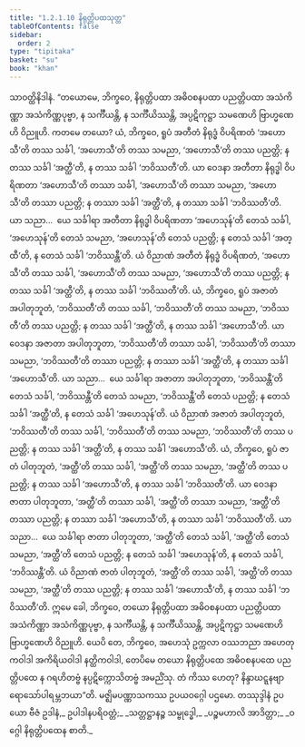 ```yaml
---
title: "1.2.1.10 နိရုတ္တိပထသုတ္တ"
tableOfContents: false
sidebar:
  order: 2
type: "tipitaka"
basket: "su"
book: "khan"
---
```



<DynamicBreadcrumb />

<Division number="62" book="khan">

<Paragraph number="323" book="khan">
သာဝတ္ထိနိဒါနံ. “တယောမေ, ဘိက္ခဝေ, နိရုတ္တိပထာ အဓိဝစနပထာ ပညတ္တိပထာ အသံကိဏ္ဏာ အသံကိဏ္ဏပုဗ္ဗာ, န သင်္ကီယန္တိ, န သင်္ကီယိဿန္တိ, အပ္ပဋိကုဋ္ဌာ သမဏေဟိ ဗြာဟ္မဏေဟိ ဝိညူဟိ. ကတမေ တယော? ယံ, ဘိက္ခဝေ, ရူပံ အတီတံ နိရုဒ္ဓံ ဝိပရိဏတံ ‘အဟောသီ’တိ တဿ သင်္ခါ, ‘အဟောသီ’တိ တဿ သမညာ, ‘အဟောသီ’တိ တဿ ပညတ္တိ; န တဿ သင်္ခါ ‘အတ္ထီ’တိ, န တဿ သင်္ခါ ‘ဘဝိဿတီ’တိ.
</Paragraph>

<Paragraph number="324" book="khan">
ယာ ဝေဒနာ အတီတာ နိရုဒ္ဓါ ဝိပရိဏတာ ‘အဟောသီ’တိ တဿာ သင်္ခါ, ‘အဟောသီ’တိ တဿာ သမညာ, ‘အဟောသီ’တိ တဿာ ပညတ္တိ; န တဿာ သင်္ခါ ‘အတ္ထီ’တိ, န တဿာ သင်္ခါ ‘ဘဝိဿတီ’တိ.
</Paragraph>

<Paragraph number="325" book="khan">
ယာ သညာ…  ယေ သင်္ခါရာ အတီတာ နိရုဒ္ဓါ ဝိပရိဏတာ ‘အဟေသုန်’တိ တေသံ သင်္ခါ, ‘အဟေသုန်’တိ တေသံ သမညာ, ‘အဟေသုန်’တိ တေသံ ပညတ္တိ; န တေသံ သင်္ခါ ‘အတ္ထီ’တိ, န တေသံ သင်္ခါ ‘ဘဝိဿန္တီ’တိ.
</Paragraph>

<Paragraph number="326" book="khan">
ယံ ဝိညာဏံ အတီတံ နိရုဒ္ဓံ ဝိပရိဏတံ, ‘အဟောသီ’တိ တဿ သင်္ခါ, ‘အဟောသီ’တိ တဿ သမညာ, ‘အဟောသီ’တိ တဿ ပညတ္တိ; န တဿ သင်္ခါ ‘အတ္ထီ’တိ, န တဿ သင်္ခါ ‘ဘဝိဿတီ’တိ.
</Paragraph>

<Paragraph number="327" book="khan">
ယံ, ဘိက္ခဝေ, ရူပံ အဇာတံ အပါတုဘူတံ, ‘ဘဝိဿတီ’တိ တဿ သင်္ခါ, ‘ဘဝိဿတီ’တိ တဿ သမညာ, ‘ဘဝိဿတီ’တိ တဿ ပညတ္တိ; န တဿ သင်္ခါ ‘အတ္ထီ’တိ, န တဿ သင်္ခါ ‘အဟောသီ’တိ.
</Paragraph>

<Paragraph number="328" book="khan">
ယာ ဝေဒနာ အဇာတာ အပါတုဘူတာ, ‘ဘဝိဿတီ’တိ တဿာ သင်္ခါ, ‘ဘဝိဿတီ’တိ တဿာ သမညာ, ‘ဘဝိဿတီ’တိ တဿာ ပညတ္တိ; န တဿာ သင်္ခါ ‘အတ္ထီ’တိ, န တဿာ သင်္ခါ ‘အဟောသီ’တိ.
</Paragraph>

<Paragraph number="329" book="khan">
ယာ သညာ…  ယေ သင်္ခါရာ အဇာတာ အပါတုဘူတာ, ‘ဘဝိဿန္တီ’တိ တေသံ သင်္ခါ, ‘ဘဝိဿန္တီ’တိ တေသံ သမညာ, ‘ဘဝိဿန္တီ’တိ တေသံ ပညတ္တိ; န တေသံ သင်္ခါ ‘အတ္ထီ’တိ, န တေသံ သင်္ခါ ‘အဟေသုန်’တိ.
</Paragraph>

<Paragraph number="330" book="khan">
ယံ ဝိညာဏံ အဇာတံ အပါတုဘူတံ, ‘ဘဝိဿတီ’တိ တဿ သင်္ခါ, ‘ဘဝိဿတီ’တိ တဿ သမညာ, ‘ဘဝိဿတီ’တိ တဿ ပညတ္တိ; န တဿ သင်္ခါ ‘အတ္ထီ’တိ, န တဿ သင်္ခါ ‘အဟောသီ’တိ.
</Paragraph>

<Paragraph number="331" book="khan">
ယံ, ဘိက္ခဝေ, ရူပံ ဇာတံ ပါတုဘူတံ, ‘အတ္ထီ’တိ တဿ သင်္ခါ, ‘အတ္ထီ’တိ တဿ သမညာ, ‘အတ္ထီ’တိ တဿ ပညတ္တိ; န တဿ သင်္ခါ ‘အဟောသီ’တိ, န တဿ သင်္ခါ ‘ဘဝိဿတီ’တိ.
</Paragraph>

<Paragraph number="332" book="khan">
ယာ ဝေဒနာ ဇာတာ ပါတုဘူတာ, ‘အတ္ထီ’တိ တဿာ သင်္ခါ, ‘အတ္ထီ’တိ တဿာ သမညာ, ‘အတ္ထီ’တိ တဿာ ပညတ္တိ; န တဿာ သင်္ခါ ‘အဟောသီ’တိ, န တဿာ သင်္ခါ ‘ဘဝိဿတီ’တိ.
</Paragraph>

<Paragraph number="333" book="khan">
ယာ သညာ…  ယေ သင်္ခါရာ ဇာတာ ပါတုဘူတာ, ‘အတ္ထီ’တိ တေသံ သင်္ခါ, ‘အတ္ထီ’တိ တေသံ သမညာ, ‘အတ္ထီ’တိ တေသံ ပညတ္တိ; န တေသံ သင်္ခါ ‘အဟေသုန်’တိ, န တေသံ သင်္ခါ, ‘ဘဝိဿန္တီ’တိ.
</Paragraph>

<Paragraph number="334" book="khan">
ယံ ဝိညာဏံ ဇာတံ ပါတုဘူတံ, ‘အတ္ထီ’တိ တဿ သင်္ခါ, ‘အတ္ထီ’တိ တဿ သမညာ, ‘အတ္ထီ’တိ တဿ ပညတ္တိ; န တဿ သင်္ခါ ‘အဟောသီ’တိ, န တဿ သင်္ခါ ‘ဘဝိဿတီ’တိ.
</Paragraph>

<Paragraph number="335" book="khan">
ဣမေ ခေါ, ဘိက္ခဝေ, တယော နိရုတ္တိပထာ အဓိဝစနပထာ ပညတ္တိပထာ အသံကိဏ္ဏာ အသံကိဏ္ဏပုဗ္ဗာ, န သင်္ကီယန္တိ, န သင်္ကီယိဿန္တိ, အပ္ပဋိကုဋ္ဌာ သမဏေဟိ ဗြာဟ္မဏေဟိ ဝိညူဟိ. ယေပိ တေ, ဘိက္ခဝေ, အဟေသုံ ဥက္ကလာ ဝဿဘညာ အဟေတုကဝါဒါ အကိရိယဝါဒါ နတ္ထိကဝါဒါ, တေပိမေ တယော နိရုတ္တိပထေ အဓိဝစနပထေ ပညတ္တိပထေ န ဂရဟိတဗ္ဗံ နပ္ပဋိက္ကောသိတဗ္ဗံ အမညိံသု. တံ ကိဿ ဟေတု? နိန္ဒာဃဋ္ဋနဗျာရောသော်ပါရမ္ဘဘယာ”တိ.

</Paragraph>
</Division>

<Paragraph number="336" type="center" book="khan">
မဇ္ဈိမပဏ္ဏာသကဿ ဥပယဝဂ္ဂေါ ပဌမော.



</Paragraph>

<Paragraph number="337" type="center" book="khan">
တဿုဒ္ဒါနံ


</Paragraph>

<Paragraph number="338" book="khan">
ဥပယော ဗီဇံ ဥဒါနံ,_  
ဥပါဒါနပရိဝတ္တံ;_  
_သတ္တဋ္ဌာနဉ္စ သမ္ဗုဒ္ဓေါ,_  
_ပဉ္စမဟာလိ အာဒိတ္တာ;_  
_ဝဂ္ဂေါ နိရုတ္တိပထေန စာတိ._
</Paragraph>